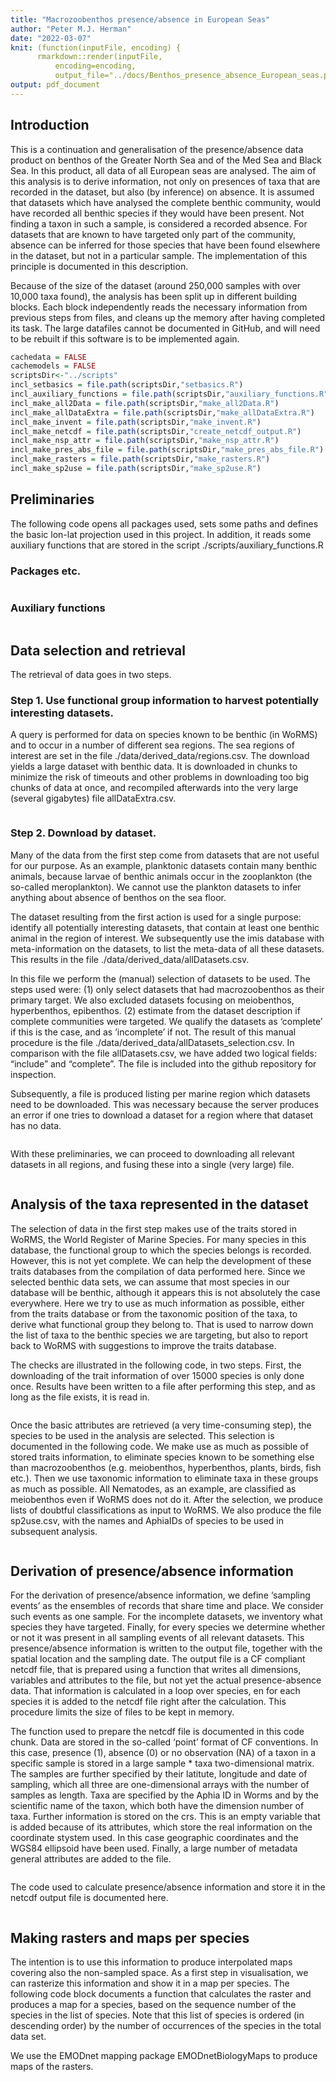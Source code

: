 ```yaml
---
title: "Macrozoobenthos presence/absence in European Seas"
author: "Peter M.J. Herman"
date: "2022-03-07"
knit: (function(inputFile, encoding) { 
      rmarkdown::render(inputFile,
          encoding=encoding, 
          output_file="../docs/Benthos_presence_absence_European_seas.pdf")}) 
output: pdf_document
---
```

## Introduction

This is a continuation and generalisation of the presence/absence data product on benthos of the Greater North Sea and of the Med Sea and Black Sea. In this product, all data of all European seas are analysed.
The aim of this analysis is to derive information, not only on presences of taxa that are recorded in the dataset, but also (by inference) on absence. It is assumed that datasets which have analysed the complete benthic community, would have recorded all benthic species if they would have been present. Not finding a taxon in such a sample, is considered a recorded absence. For datasets that are known to have targeted only part of the community, absence can be inferred for those species that have been found elsewhere in the dataset, but not in a particular sample. The implementation of this principle is documented in this description.

Because of the size of the dataset (around 250,000 samples with over 10,000 taxa found), the analysis has been split up in different building blocks. Each block independently reads the necessary information from previous steps from files, and cleans up the memory after having completed its task. The large datafiles cannot be documented in GitHub, and will need to be rebuilt if this software is to be implemented again.

```r
cachedata = FALSE
cachemodels = FALSE
scriptsDir<-"../scripts"
incl_setbasics = file.path(scriptsDir,"setbasics.R")
incl_auxiliary_functions = file.path(scriptsDir,"auxiliary_functions.R")
incl_make_all2Data = file.path(scriptsDir,"make_all2Data.R")
incl_make_allDataExtra = file.path(scriptsDir,"make_allDataExtra.R")
incl_make_invent = file.path(scriptsDir,"make_invent.R")
incl_make_netcdf = file.path(scriptsDir,"create_netcdf_output.R")
incl_make_nsp_attr = file.path(scriptsDir,"make_nsp_attr.R")
incl_make_pres_abs_file = file.path(scriptsDir,"make_pres_abs_file.R")
incl_make_rasters = file.path(scriptsDir,"make_rasters.R")
incl_make_sp2use = file.path(scriptsDir,"make_sp2use.R")
```

## Preliminaries

The following code opens all packages used, sets some paths and defines the basic lon-lat projection used in this project. In addition, it reads some auxiliary functions that are stored in the script ./scripts/auxiliary_functions.R

### Packages etc.
```r
```
### Auxiliary functions
```r
```



## Data selection and retrieval

The retrieval of data goes in two steps. 

### Step 1. Use functional group information to harvest potentially interesting datasets. 

A query is performed for data on species known to be benthic (in WoRMS) and to occur in a number of different sea regions. The sea regions of interest are set in the file ./data/derived_data/regions.csv. The download yields a large dataset with benthic data. It is downloaded in chunks to minimize the risk of timeouts and other problems in downloading too big chunks of data at once, and recompiled afterwards into the very large (several gigabytes) file allDataExtra.csv.

```r
```

### Step 2. Download by dataset.

Many of the data from the first step come from datasets that are not useful for our purpose. As an example, planktonic datasets contain many benthic animals, because larvae of benthic animals occur in the zooplankton (the so-called meroplankton). We cannot use the plankton datasets to infer anything about absence of benthos on the sea floor. 

The dataset resulting from the first action is used for a single purpose: identify all potentially interesting datasets, that contain at least one benthic animal in the region of interest. We subsequently use the imis database with meta-information on the datasets, to list the meta-data of all these datasets. This results in the file ./data/derived_data/allDatasets.csv.

In this file we perform the (manual) selection of datasets to be used. The steps used were: (1) only select datasets that had macrozoobenthos as their primary target. We also excluded datasets focusing on meiobenthos, hyperbenthos, epibenthos. (2) estimate from the dataset description if complete communities were targeted. We qualify the datasets as 'complete' if this is the case, and as 'incomplete' if not. The result of this manual procedure is the file ./data/derived_data/allDatasets_selection.csv. In comparison with the file allDatasets.csv, we have added two logical fields: "include" and "complete". The file is included into the github repository for inspection.

Subsequently, a file is produced listing per marine region which datasets need to be downloaded. This was necessary because the server produces an error if one tries to download a dataset for a region where that dataset has no data.

```r
```

With these preliminaries, we can proceed to downloading all relevant datasets in all regions, and fusing these into a single (very large) file.

```r
```


## Analysis of the taxa represented in the dataset
The selection of data in the first step makes use of the traits stored in WoRMS, the World Register of Marine Species. For many species in this database, the functional group to which the species belongs is recorded. However, this is not yet complete. We can help the development of these traits databases from the compilation of data performed here. Since we selected benthic data sets, we can assume that most species in our database will be benthic, although it appears this is not absolutely the case everywhere. Here we try to use as much information as possible, either from the traits database or from the taxonomic position of the taxa, to derive what functional group they belong to. That is used to narrow down the list of taxa to the benthic species we are targeting, but also to report back to WoRMS with suggestions to improve the traits database. 
 
The checks are illustrated in the following code, in two steps. First, the downloading of the trait information of over 15000 species is only done once. Results have been written to a file after performing this step, and as long as the file exists, it is read in.


```r
```

Once the basic attributes are retrieved (a very time-consuming step), the species to be used in the analysis are selected. This selection is documented in the following code. We make use as much as possible of stored traits information, to eliminate species known to be something else than macrozoobenthos (e.g. meiobenthos, hyperbenthos, plants, birds, fish etc.). Then we use taxonomic information to eliminate taxa in these groups as much as possible. All Nematodes, as an example, are classified as meiobenthos even if WoRMS does not do it.
After the selection, we produce lists of doubtful classifications as input to WoRMS. We also produce the file sp2use.csv, with the names and AphiaIDs of species to be used in subsequent analysis.


```r
```

## Derivation of presence/absence information

For the derivation of presence/absence information, we define 'sampling events' as the ensembles of records that share time and place. We consider such events as one sample. For the incomplete datasets, we inventory what species they have targeted. Finally, for every species we determine whether or not it was present in all sampling events of all relevant datasets. This presence/absence information is written to the output file, together with the spatial location and the sampling date. The output file is a CF compliant netcdf file, that is prepared using a function that writes all dimensions, variables and attributes to the file, but not yet the actual presence-absence data. That information is calculated in a loop over species, en for each species it is added to the netcdf file right after the calculation. This procedure limits the size of files to be kept in memory.

The function used to prepare the netcdf file is documented in this code chunk.
Data are stored in the so-called 'point' format of CF conventions. In this case, presence (1), absence (0) or no observation (NA) of a taxon in a specific sample is stored in a large sample * taxa two-dimensional matrix. The samples are further specified by their latitute, longitude and date of sampling, which all three are one-dimensional arrays with the number of samples as length. Taxa are specified by the Aphia ID in Worms and by the scientific name of the taxon, which both have the dimension number of taxa.
Further information is stored on the crs. This is an empty variable that is added because of its attributes, which store the real information on the coordinate stystem used. In this case geographic coordinates and the WGS84 ellipsoid have been used. Finally, a large number of metadata general attributes are added to the file.

```r
```


The code used to calculate presence/absence information and store it in the netcdf output file is documented here.

```r
```


## Making rasters and maps per species


The intention is to use this information to produce interpolated maps covering also the non-sampled space. As a first step in visualisation, we can rasterize this information and show it in a map per species. The following code block documents a function that calculates the raster and produces a map for a species, based on the sequence number of the species in the list of species. Note that this list of species is ordered (in descending order) by the number of occurrences of the species in the total data set.

We use the EMODnet mapping package EMODnetBiologyMaps to produce maps of the rasters.


```r
```
